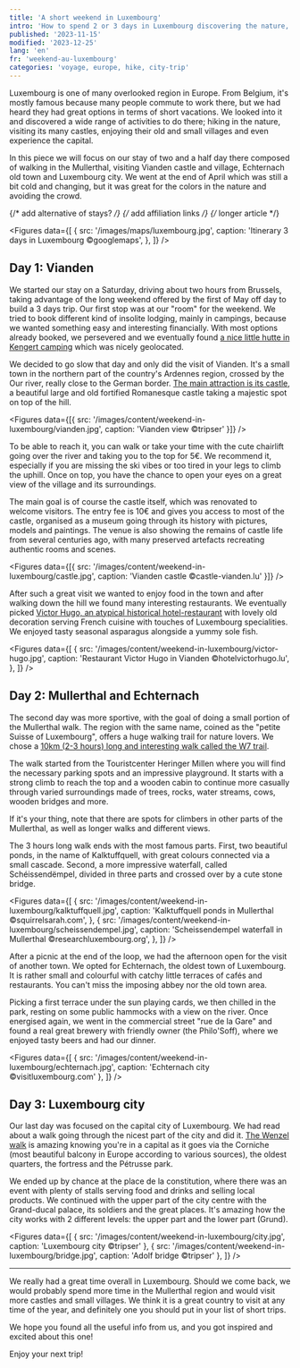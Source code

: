 ```yaml
---
title: 'A short weekend in Luxembourg'
intro: 'How to spend 2 or 3 days in Luxembourg discovering the nature, the castles and the city?'
published: '2023-11-15'
modified: '2023-12-25'
lang: 'en'
fr: 'weekend-au-luxembourg'
categories: 'voyage, europe, hike, city-trip'
---
```



Luxembourg is one of many overlooked region in Europe. From Belgium, it's mostly famous because many people commute to work there, but we had heard they had great options in terms of short vacations. We looked into it and discovered a wide range of activities to do there; hiking in the nature, visiting its many castles, enjoying their old and small villages and even experience the capital.

In this piece we will focus on our stay of two and a half day there composed of walking in the Mullerthal, visiting Vianden castle and village, Echternach old town and Luxembourg city. We went at the end of April which was still a bit cold and changing, but it was great for the colors in the nature and avoiding the crowd.

{/* add alternative of stays? */}
{/* add affiliation links */}
{/* longer article */}

<Figures
  data={[
    {
      src: '/images/maps/luxembourg.jpg',
      caption: 'Itinerary 3 days in Luxembourg ©googlemaps',
    },
  ]}
/>

## Day 1: Vianden

We started our stay on a Saturday, driving about two hours from Brussels, taking advantage of the long weekend offered by the first of May off day to build a 3 days trip. Our first stop was at our "room" for the weekend. We tried to book different kind of insolite lodging, mainly in campings, because we wanted something easy and interesting financially. With most options already booked, we persevered and we eventually found <a href="https://kengert.lu/en/for-rent/#quartier-huetten" target="_blank">a nice little hutte in Kengert camping</a> which was nicely geolocated.

We decided to go slow that day and only did the visit of Vianden. It's a small town in the northern part of the country's Ardennes region, crossed by the Our river, really close to the German border. <a href="https://castle-vianden.lu/gb/" target="_blank">The main attraction is its castle</a>, a beautiful large and old fortified Romanesque castle taking a majestic spot on top of the hill.

<Figures data={[{ src: '/images/content/weekend-in-luxembourg/vianden.jpg', caption: 'Vianden view ©tripser' }]} />

To be able to reach it, you can walk or take your time with the cute chairlift going over the river and taking you to the top for 5€. We recommend it, especially if you are missing the ski vibes or too tired in your legs to climb the uphill. Once on top, you have the chance to open your eyes on a great view of the village and its surroundings.

The main goal is of course the castle itself, which was renovated to welcome visitors. The entry fee is 10€ and gives you access to most of the castle, organised as a museum going through its history with pictures, models and paintings. The venue is also showing the remains of castle life from several centuries ago, with many preserved artefacts recreating authentic rooms and scenes.

<Figures
  data={[{ src: '/images/content/weekend-in-luxembourg/castle.jpg', caption: 'Vianden castle ©castle-vianden.lu' }]}
/>

After such a great visit we wanted to enjoy food in the town and after walking down the hill we found many interesting restaurants. We eventually picked <a href="https://www.hotelvictorhugo.lu/our-restaurant/" target="_blank">Victor Hugo, an atypical historical hotel-restaurant</a> with lovely old decoration serving French cuisine with touches of Luxembourg specialities. We enjoyed tasty seasonal asparagus alongside a yummy sole fish.

<Figures
  data={[
    {
      src: '/images/content/weekend-in-luxembourg/victor-hugo.jpg',
      caption: 'Restaurant Victor Hugo in Vianden ©hotelvictorhugo.lu',
    },
  ]}
/>

## Day 2: Mullerthal and Echternach

The second day was more sportive, with the goal of doing a small portion of the Mullerthal walk. The region with the same name, coined as the "petite Suisse of Luxembourg", offers a huge walking trail for nature lovers. We chose a <a href="https://www.mullerthal.lu/en/fiche/walking/local-hiking-trail-w7" target="_blank">10km (2-3 hours) long and interesting walk called the W7 trail</a>.

The walk started from the Touristcenter Heringer Millen where you will find the necessary parking spots and an impressive playground. It starts with a strong climb to reach the top and a wooden cabin to continue more casually through varied surroundings made of trees, rocks, water streams, cows, wooden bridges and more.

If it's your thing, note that there are spots for climbers in other parts of the Mullerthal, as well as longer walks and different views.

The 3 hours long walk ends with the most famous parts. First, two beautiful ponds, in the name of Kalktuffquell, with great colours connected via a small cascade. Second, a more impressive waterfall, called Schéissendëmpel, divided in three parts and crossed over by a cute stone bridge.

<Figures
  data={[
    {
      src: '/images/content/weekend-in-luxembourg/kalktuffquell.jpg',
      caption: 'Kalktuffquell ponds in Mullerthal ©squirrelsarah.com',
    },
    {
      src: '/images/content/weekend-in-luxembourg/scheissendempel.jpg',
      caption: 'Scheissendempel waterfall in Mullerthal ©researchluxembourg.org',
    },
  ]}
/>

After a picnic at the end of the loop, we had the afternoon open for the visit of another town. We opted for Echternach, the oldest town of Luxembourg. It is rather small and colourful with catchy little terraces of cafés and restaurants. You can't miss the imposing abbey nor the old town area.

Picking a first terrace under the sun playing cards, we then chilled in the park, resting on some public hammocks with a view on the river. Once energised again, we went in the commercial street "rue de la Gare" and found a real great brewery with friendly owner (the Philo'Soff), where we enjoyed tasty beers and had our dinner.

<Figures
  data={[
    { src: '/images/content/weekend-in-luxembourg/echternach.jpg', caption: 'Echternach city ©visitluxembourg.com' },
  ]}
/>

## Day 3: Luxembourg city

Our last day was focused on the capital city of Luxembourg. We had read about a walk going through the nicest part of the city and did it. <a href="https://www.visitluxembourg.com/tour/wenzel-circular-walk-1000-years-of-history-in-180-minutes" target="_blank">The Wenzel walk</a> is amazing knowing you're in a capital as it goes via the Corniche (most beautiful balcony in Europe according to various sources), the oldest quarters, the fortress and the Pétrusse park.

We ended up by chance at the place de la constitution, where there was an event with plenty of stalls serving food and drinks and selling local products. We continued with the upper part of the city centre with the Grand-ducal palace, its soldiers and the great places. It's amazing how the city works with 2 different levels: the upper part and the lower part (Grund).

<Figures
  data={[
    { src: '/images/content/weekend-in-luxembourg/city.jpg', caption: 'Luxembourg city ©tripser' },
    { src: '/images/content/weekend-in-luxembourg/bridge.jpg', caption: 'Adolf bridge ©tripser' },
  ]}
/>

<hr />

We really had a great time overall in Luxembourg. Should we come back, we would probably spend more time in the Mullerthal region and would visit more castles and small villages. We think it is a great country to visit at any time of the year, and definitely one you should put in your list of short trips.

We hope you found all the useful info from us, and you got inspired and excited about this one!

Enjoy your next trip!

